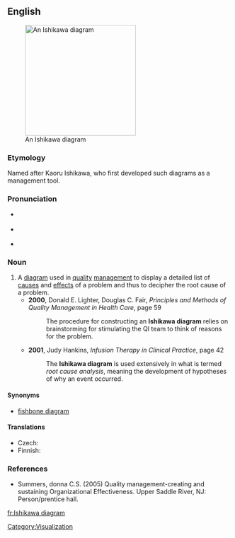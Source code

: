 {{was wotd|2009|February|17}}
==English==
{{wikipedia}}
[[Image:Ursache Wirkung Diagramm allgemein.png|thumb|250px|An Ishikawa diagram]]
===Etymology===
Named after Kaoru Ishikawa, who first developed such diagrams as a management tool.

===Pronunciation===
* {{a|UK}} {{IPA|/ˌɪ.ʃɪˈkɑ.wɑ ˈdaɪ.ə.gɹæm/}}
* {{a|US}} {{IPA|/ˌɪ.ʃiˈkɑ.wɑ ˈdaɪ.ə.gɹæm/}}
* {{audio|en-us-Ishikawa diagram.ogg|Audio (US)}}

===Noun===
{{en-noun|sg=[[Ishikawa]] [[diagram]]}}

# A [[diagram]] used in [[quality]] [[management]] to display a detailed list of [[cause]]s and [[effect]]s of a problem and thus to decipher the root cause of a problem.
#* '''2000''', Donald E. Lighter, Douglas C. Fair, ''Principles and Methods of Quality Management in Health Care'', ‎page 59
#*: The procedure for constructing an '''Ishikawa diagram''' relies on brainstorming for stimulating the QI team to think of reasons for the problem.
#* '''2001''', Judy Hankins, ''Infusion Therapy in Clinical Practice'', page 42
#*: The '''Ishikawa diagram''' is used extensively in what is termed ''root cause analysis'', meaning the development of hypotheses of why an event occurred.

====Synonyms====
* [[fishbone diagram]]

====Translations====
{{trans-top|display of causes and effects}}
* Czech: {{t-|cs|diagram rybí kosti|m}}
* Finnish: {{t-|fi|kalanruotokaavio}}
{{trans-mid}}
{{trans-bottom}}

===References===
* Summers, donna C.S. (2005) Quality management-creating and sustaining Organizational Effectiveness.  Upper Saddle River, NJ:  Person/prentice hall.

[[Category:Visualization]]

[[fr:Ishikawa diagram]]